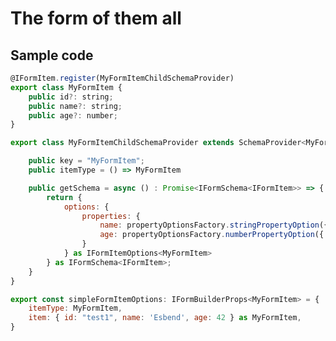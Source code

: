 <h1>The form of them all</h1>

<h2>Sample code</h2>  


```js
@IFormItem.register(MyFormItemChildSchemaProvider)
export class MyFormItem {
    public id?: string;
    public name?: string;
    public age?: number;
}
```

```js
export class MyFormItemChildSchemaProvider extends SchemaProvider<MyFormItem> {

    public key = "MyFormItem";
    public itemType = () => MyFormItem

    public getSchema = async () : Promise<IFormSchema<IFormItem>> => {
        return {
            options: {
                properties: {
                    name: propertyOptionsFactory.stringPropertyOption({ displayName: "This name" }),
                    age: propertyOptionsFactory.numberPropertyOption({ displayName: "This age" }),
                } 
            } as IFormItemOptions<MyFormItem>
        } as IFormSchema<IFormItem>;
    }
}
```

```js
export const simpleFormItemOptions: IFormBuilderProps<MyFormItem> = {
    itemType: MyFormItem,
    item: { id: "test1", name: 'Esbend', age: 42 } as MyFormItem,
}
```
